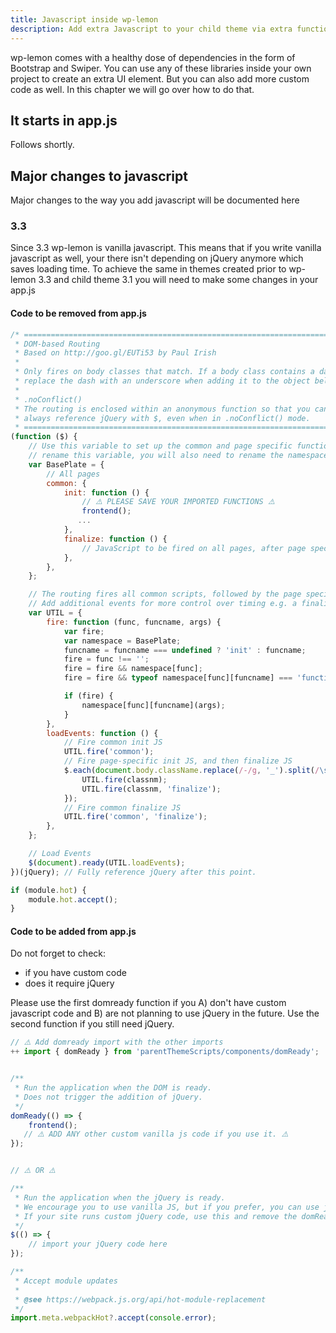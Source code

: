 ```yaml
---
title: Javascript inside wp-lemon
description: Add extra Javascript to your child theme via extra functions.
---
```


wp-lemon comes with a healthy dose of dependencies in the form of Bootstrap and Swiper. You can use any of these libraries inside your own project to create an extra UI element. But you can also add more custom code as well. In this chapter we will go over how to do that.

## It starts in app.js
Follows shortly.

## Major changes to javascript
Major changes to the way you add javascript will be documented here

### 3.3
Since 3.3 wp-lemon is vanilla javascript. This means that if you write vanilla javascript as well, your there isn't depending on jQuery anymore which saves loading time. To achieve the same in themes created prior to wp-lemon 3.3 and child theme 3.1 you will need to make some changes in your app.js

#### Code to be removed from app.js
```js title=app.js
/* ========================================================================
 * DOM-based Routing
 * Based on http://goo.gl/EUTi53 by Paul Irish
 *
 * Only fires on body classes that match. If a body class contains a dash,
 * replace the dash with an underscore when adding it to the object below.
 *
 * .noConflict()
 * The routing is enclosed within an anonymous function so that you can
 * always reference jQuery with $, even when in .noConflict() mode.
 * ======================================================================== */
(function ($) {
    // Use this variable to set up the common and page specific functions. If you
    // rename this variable, you will also need to rename the namespace below.
    var BasePlate = {
        // All pages
        common: {
            init: function () {
                // ⚠️ PLEASE SAVE YOUR IMPORTED FUNCTIONS ⚠️
                frontend();
               ...
            },
            finalize: function () {
                // JavaScript to be fired on all pages, after page specific JS is fired
            },
        },
    };

    // The routing fires all common scripts, followed by the page specific scripts.
    // Add additional events for more control over timing e.g. a finalize event
    var UTIL = {
        fire: function (func, funcname, args) {
            var fire;
            var namespace = BasePlate;
            funcname = funcname === undefined ? 'init' : funcname;
            fire = func !== '';
            fire = fire && namespace[func];
            fire = fire && typeof namespace[func][funcname] === 'function';

            if (fire) {
                namespace[func][funcname](args);
            }
        },
        loadEvents: function () {
            // Fire common init JS
            UTIL.fire('common');
            // Fire page-specific init JS, and then finalize JS
            $.each(document.body.className.replace(/-/g, '_').split(/\s+/), function (i, classnm) {
                UTIL.fire(classnm);
                UTIL.fire(classnm, 'finalize');
            });
            // Fire common finalize JS
            UTIL.fire('common', 'finalize');
        },
    };

    // Load Events
    $(document).ready(UTIL.loadEvents);
})(jQuery); // Fully reference jQuery after this point.

if (module.hot) {
    module.hot.accept();
}

```


#### Code to be added from app.js
Do not forget to check:
-  if you have custom code
-  does it require jQuery

Please use the first domready function if you A) don't have custom javascript code and B) are not planning to use jQuery in the future. Use the second function if you still need jQuery.
```js title=app.js
// ⚠️ Add domready import with the other imports
++ import { domReady } from 'parentThemeScripts/components/domReady';


/**
 * Run the application when the DOM is ready.
 * Does not trigger the addition of jQuery.
 */
domReady(() => {
    frontend();
   // ⚠️ ADD ANY other custom vanilla js code if you use it. ⚠️
});


// ⚠️ OR ⚠️

/**
 * Run the application when the jQuery is ready.
 * We encourage you to use vanilla JS, but if you prefer, you can use jQuery by uncommenting the next block.
 * If your site runs custom jQuery code, use this and remove the domReady function above
 */
$(() => {
    // import your jQuery code here
});

/**
 * Accept module updates
 *
 * @see https://webpack.js.org/api/hot-module-replacement
 */
import.meta.webpackHot?.accept(console.error);


```